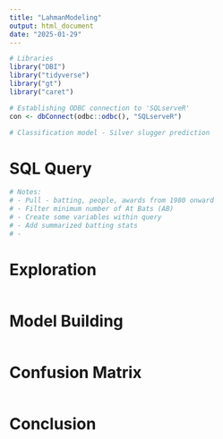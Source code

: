 ```yaml
---
title: "LahmanModeling"
output: html_document
date: "2025-01-29"
---
```


```r
# Libraries
library("DBI")
library("tidyverse")
library("gt")
library("caret")

# Establishing ODBC connection to 'SQLserveR'
con <- dbConnect(odbc::odbc(), "SQLserveR")
```


```r
# Classification model - Silver slugger prediction

```


# SQL Query


```r
# Notes: 
# - Pull - batting, people, awards from 1980 onward
# - Filter minimum number of At Bats (AB)
# - Create some variables within query
# - Add summarized batting stats
# -
```


# Exploration 

```r

```



# Model Building


```r

```


# Confusion Matrix

```r

```



# Conclusion

```r

```



